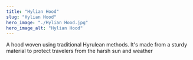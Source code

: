 ```yaml
---
title: "Hylian Hood"
slug: "Hylian Hood"
hero_image: "./Hylian Hood.jpg"
hero_image_alt: "Hylian Hood"
---
```


A hood woven using traditional Hyrulean methods. It's made from a sturdy material to protect travelers from the harsh sun and weather